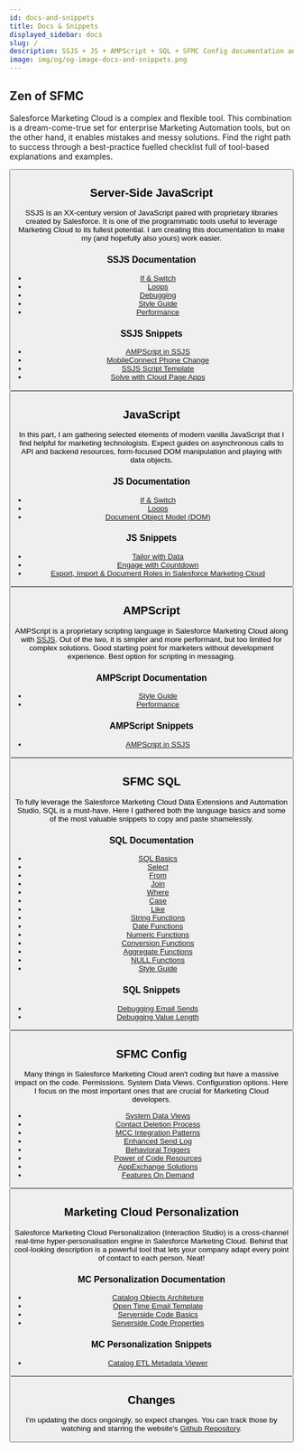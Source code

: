 ```yaml
---
id: docs-and-snippets
title: Docs & Snippets
displayed_sidebar: docs
slug: /
description: SSJS + JS + AMPScript + SQL + SFMC Config documentation and code snippets that I find useful for developing Salesforce Marketing Cloud.
image: img/og/og-image-docs-and-snippets.png
---
```



<LeadText content="SSJS + JS + AMPScript + SQL + SFMC & MCP Config documentation and code snippets that I find useful for developing Salesforce Marketing Cloud." />

## Zen of SFMC

Salesforce Marketing Cloud is a complex and flexible tool. This combination is a dream-come-true set for enterprise Marketing Automation tools, but on the other hand, it enables mistakes and messy solutions. Find the right path to success through a best-practice fuelled checklist full of tool-based explanations and examples.

<Button
    link='./zen-of-sfmc/'
    text='Read about Zen of SFMC'
/>

## Server-Side JavaScript

SSJS is an XX-century version of JavaScript paired with proprietary libraries created by Salesforce. It is one of the programmatic tools useful to leverage Marketing Cloud to its fullest potential. I am creating this documentation to make my (and hopefully also yours) work easier.

### SSJS Documentation

- [If & Switch](./ssjs/ssjs-if-and-switch.mdx)
- [Loops](./ssjs/ssjs-loops.mdx)
- [Debugging](./ssjs/debugging-ssjs.mdx)
- [Style Guide](./ssjs/ssjs-style-guide.mdx)
- [Performance](./ssjs/ssjs-vs-ampscript-performance.mdx)

### SSJS Snippets

- [AMPScript in SSJS](./ssjs/snippets/ampscript-in-ssjs.mdx)
- [MobileConnect Phone Change](./ssjs/snippets/ssjs-mobileconnect-phone-change.mdx)
- [SSJS Script Template](./ssjs/snippets/ssjs-script-template.mdx)
- [Solve with Cloud Page Apps](./ssjs/snippets/sfmc-cloud-page-apps.mdx)

<Button
    link='./category/ssjs/'
    text='Read about SSJS'
/>

## JavaScript

In this part, I am gathering selected elements of modern vanilla JavaScript that I find helpful for marketing technologists. Expect guides on asynchronous calls to API and backend resources, form-focused DOM manipulation and playing with data objects.

### JS Documentation

- [If & Switch](./js/js-if-and-switch.mdx)
- [Loops](./js/js-loops.mdx)
- [Document Object Model (DOM)](./js/js-dom.mdx)

### JS Snippets

- [Tailor with Data](./js/snippets/tailor-with-data.mdx)
- [Engage with Countdown](./js/snippets/engage-with-countdown.mdx)
- [Export, Import & Document Roles in Salesforce Marketing Cloud](./js/snippets/export-import-document-sfmc-roles.mdx)

<Button
    link='./category/javascript/'
    text='Read about JavaScript'
/>

## AMPScript

AMPScript is a proprietary scripting language in Salesforce Marketing Cloud along with [SSJS](#Server-Side-JavaScript). Out of the two, it is simpler and more performant, but too limited for complex solutions. Good starting point for marketers without development experience. Best option for scripting in messaging.

### AMPScript Documentation

- [Style Guide](./ampscript/ampscript-style-guide.mdx)
- [Performance](./ssjs/ssjs-vs-ampscript-performance.mdx)

### AMPScript Snippets

- [AMPScript in SSJS](./ssjs/snippets/ampscript-in-ssjs.mdx)

<Button
    link='./category/ampscript/'
    text='Read about AMPScript'
/>

## SFMC SQL

To fully leverage the Salesforce Marketing Cloud Data Extensions and Automation Studio, SQL is a must-have. Here I gathered both the language basics and some of the most valuable snippets to copy and paste shamelessly.

### SQL Documentation

- [SQL Basics](./sql/sfmc-sql-basics.mdx)
- [Select](./sql/sfmc-sql-select.mdx)
- [From](./sql/sfmc-sql-from.mdx)
- [Join](./sql/sfmc-sql-join.mdx)
- [Where](./sql/sfmc-sql-where.mdx)
- [Case](./sql/sfmc-sql-case.mdx)
- [Like](./sql/sfmc-sql-like.mdx)
- [String Functions](./sql/sfmc-sql-string-functions.mdx)
- [Date Functions](./sql/sfmc-sql-date-functions.mdx)
- [Numeric Functions](./sql/sfmc-sql-numeric-functions.mdx)
- [Conversion Functions](./sql/sfmc-sql-conversion-functions.mdx)
- [Aggregate Functions](./sql/sfmc-sql-aggregate-functions.mdx)
- [NULL Functions](./sql/sfmc-sql-null-functions.mdx)
- [Style Guide](./sql/sfmc-sql-style-guide.mdx)

### SQL Snippets

- [Debugging Email Sends](./sql/snippets/sfmc-sql-debugging-email-sends.mdx)
- [Debugging Value Length](./sql/snippets/sfmc-sql-debugging-value-length.mdx)

<Button
    link='./category/sfmc-sql/'
    text='Read about SFMC SQL'
/>

## SFMC Config

Many things in Salesforce Marketing Cloud aren't coding but have a massive impact on the code. Permissions. System Data Views. Configuration options. Here I focus on the most important ones that are crucial for Marketing Cloud developers.

- [System Data Views](./config/sfmc-system-data-views.mdx)
- [Contact Deletion Process](./config/sfmc-contact-deletion.mdx)
- [MCC Integration Patterns](./config/sfmc-mcc-integration-patterns.mdx)
- [Enhanced Send Log](./config/sfmc-enhanced-send-log.mdx)
- [Behavioral Triggers](./config/sfmc-behavioral-triggers.mdx)
- [Power of Code Resources](./config/sfmc-code-resource.mdx)
- [AppExchange Solutions](./config/sfmc-appexchange-solutions.mdx)
- [Features On Demand](./config/sfmc-features-on-demand.mdx)

<Button
    link='./category/sfmc-config/'
    text='Read about SFMC Config'
/>

## Marketing Cloud Personalization

Salesforce Marketing Cloud Personalization (Interaction Studio) is a cross-channel real-time hyper-personalisation engine in Salesforce Marketing Cloud. Behind that cool-looking description is a powerful tool that lets your company adapt every point of contact to each person. Neat!

### MC Personalization Documentation

- [Catalog Objects Architeture](./interaction-studio/mcp-catalog-architecture.mdx)
- [Open Time Email Template](./interaction-studio/mcp-open-time-email.mdx)
- [Serverside Code Basics](./interaction-studio/mcp-serverside-code-basics.mdx)
- [Serverside Code Properties](./interaction-studio/mcp-serverside-code-properties.mdx)

### MC Personalization Snippets

- [Catalog ETL Metadata Viewer](./interaction-studio/snippets/mcp-catalog-etl-metadata-viewer.mdx)

<Button
    link='./category/mc-personalization/'
    text='Read about MC Personalization'
/>

## Changes

I'm updating the docs ongoingly, so expect changes. You can track those by watching and starring the website's [Github Repository](https://github.com/MateuszDabrowski/mateuszdabrowski.pl).